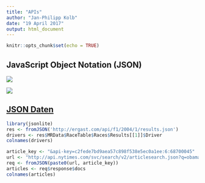 ```yaml
---
title: "APIs"
author: "Jan-Philipp Kolb"
date: "19 April 2017"
output: html_document
---
```


```r
knitr::opts_chunk$set(echo = TRUE)
```

## JavaScript Object Notation (JSON)

![](https://upload.wikimedia.org/wikipedia/commons/thumb/c/c9/JSON_vector_logo.svg/240px-JSON_vector_logo.svg.png)

![](figure/jsonEx.PNG)

## [JSON Daten](https://cran.r-project.org/web/packages/jsonlite/vignettes/json-apis.html)

```r
library(jsonlite)
res <- fromJSON('http://ergast.com/api/f1/2004/1/results.json')
drivers <- res$MRData$RaceTable$Races$Results[[1]]$Driver
colnames(drivers)
```

```r
article_key <- "&api-key=c2fede7bd9aea57c898f538e5ec0a1ee:6:68700045"
url <- "http://api.nytimes.com/svc/search/v2/articlesearch.json?q=obamacare+socialism"
req <- fromJSON(paste0(url, article_key))
articles <- req$response$docs
colnames(articles)
```

